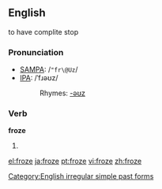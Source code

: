 ==English==to have complite stop

===Pronunciation===
*[[w:SAMPA|SAMPA]]: /<tt>"fr\@Uz</tt>/
*[[w:IPA|IPA]]: /ˈfɹəʊz/
*:Rhymes: [[Rhymes:English:-əʊz|-əʊz]]

===Verb===
'''froze'''
# {{simple past of|[[freeze]]}}

[[Category:English irregular simple past forms]]

[[el:froze]]
[[ja:froze]]
[[pt:froze]]
[[vi:froze]]
[[zh:froze]]